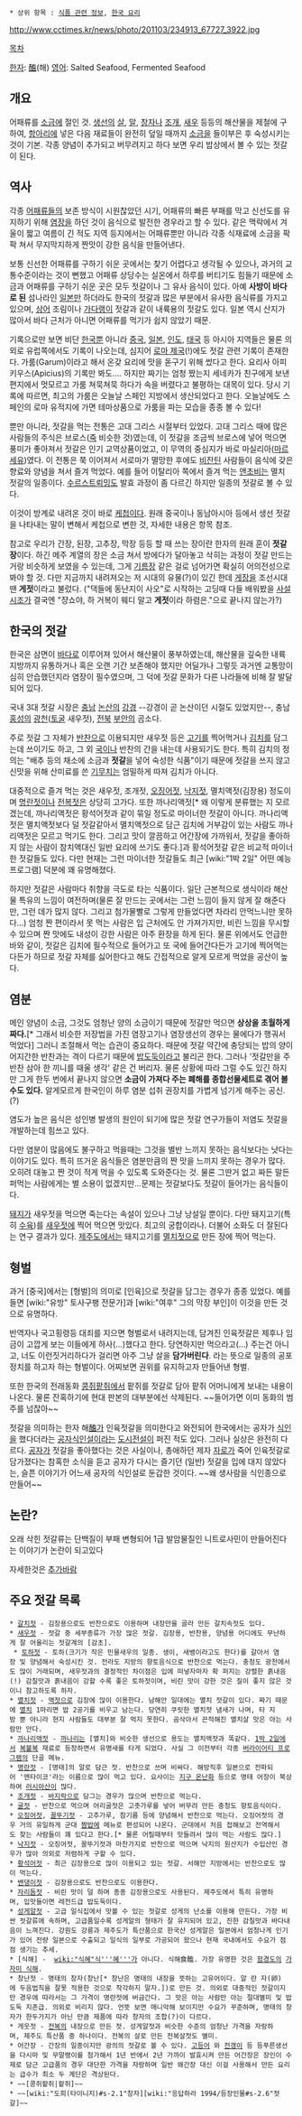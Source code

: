  * 상위 항목 : [[식품 관련 정보]], [[한국 요리]]

http://www.cctimes.kr/news/photo/201103/234913_67727_3922.jpg

[[목차]]

[[한자]]: [[醢]](해)
[[영어]]: Salted Seafood, Fermented Seafood

== 개요 ==
어패류를 [[소금]]에 절인 것. [[생선]]의 [[살]], [[알]], [[창자]]나 [[조개]], [[새우]] 등등의 해산물을 제철에 구하여, [[항아리]]에 넣은 다음 재료들이 완전히 덮일 때까지 [[소금]]을 들이부은 후 숙성시키는 것이 기본. 각종 양념이 추가되고 버무려지고 하다 보면 우리 밥상에서 볼 수 있는 젓갈이 된다. 

== 역사 ==
각종 [[어패류]]들의 보존 방식이 시원찮았던 시기, 어패류의 빠른 부패를 막고 신선도를 유지하기 위해 [[염장]]을 하던 것이 음식으로 발전한 경우라고 할 수 있다. 같은 맥락에서 겨울이 짧고 여름이 긴 적도 지역 등지에서는 어패류뿐만 아니라 각종 식재료에 소금을 팍팍 쳐서 무지막지하게 짠맛이 강한 음식을 만들어낸다.

보통 신선한 어패류를 구하기 쉬운 곳에서는 찾기 어렵다고 생각될 수 있으나, 과거의 교통수준이라는 것이 뻔했고 어패류 상당수는 실온에서 하루를 버티기도 힘들기 때문에 소금과 어패류를 구하기 쉬운 곳은 모두 젓갈이나 그 유사 음식이 있다. 아예 '''사방이 바다로 된''' 섬나라인 [[일본]]만 하더라도 한국의 젓갈과 많은 부분에서 유사한 음식류를 가지고 있으며, [[상어]] 조림이나 [[가다랭이]] 젓갈과 같이 내륙용의 젓갈도 있다. 일본 역시 산지가 많아서 바다 근처가 아니면 어패류를 먹기가 쉽지 않았기 때문.

기록으로만 보면 비단 [[한국]]뿐 아니라 [[중국]], [[일본]], [[인도]], [[태국]] 등 아시아 지역들은 물론 의외로 유럽쪽에서도 기록이 나오는데, 심지어 [[로마 제국]](!)에도 젓갈 관련 기록이 존재한다. 가룸(Garum)이라고 해서 온갖 요리에 맛을 돋구기 위해 썼다고 한다. 요리사 아피키우스(Apicius)의 기록만 봐도…. 하지만 짜기는 엄청 짰는지 세네카가 친구에게 보낸 편지에서 멋모르고 가룸 쳐묵쳐묵 하다가 속을 버렸다고 불평하는 대목이 있다. 당시 기록에 따르면, 최고의 가룸은 오늘날 스페인 지방에서 생산되었다고 한다. 오늘날에도 스페인의 로마 유적지에 가면 테마상품으로 가룸을 파는 모습을 종종 볼 수 있다!

뿐만 아니라, 젓갈을 먹는 전통은 고대 그리스 시절부터 있었다. 고대 그리스 때에 많은 사람들의 주식은 브로스([[죽]] 비슷한 것)였는데, 이 젓갈을 조금씩 브로스에 넣어 먹으면 풍미가 좋아져서 젓갈은 인기 교역상품이었고, 이 무역의 중심지가 바로 마실리아([[마르세유]])였다. 이 전통은 쭉 이어져서 서로마가 멸망한 후에도 [[비잔틴]] 사람들이 음식에 갖은 향료와 양념을 쳐서 즐겨 먹었다. 예를 들어 이탈리아 쪽에서 즐겨 먹는 [[앤초비]]는 멸치 젓갈의 일종이다. [[수르스트뢰밍]]도 발효 과정이 좀 다르긴 하지만 일종의 젓갈로 볼 수 있다. 

이것이 방계로 내려온 것이 바로 [[케첩]]이다. 원래 중국이나 동남아시아 등에서 생선 젓갈을 나타내는 말이 변해서 케첩으로 변한 것, 자세한 내용은 항목 참조.

참고로 우리가 간장, 된장, 고추장, 막장 등등 할 때 쓰는 장이란 한자의 원래 훈이 '''젓갈 장'''이다. 하긴 메주 계열의 장은 소금 쳐서 방에다가 달아놓고 삭히는 과정이 젓갈 만드는 거랑 비슷하게 보였을 수 있는데, 그게 [[기름장]] 같은 걸로 넘어가면 확실히 어의전성으로 봐야 할 것. 다만 지금까지 내려져오는 저 시대의 유물(?)이 있긴 한데 [[게장]]을 조선시대 땐 '''게젓'''이라고 불렀다. ("댁들에 동난지이 사오"로 시작하는 고딩때 다들 배워봤을 [[사설시조]]가 결국엔 "쟝쇼야, 하 거복이 웨디 말고 '''게젓'''이라 하렴은."으로 끝나지 않는가?)

== 한국의 젓갈 ==
한국은 삼면이 [[바다]]로 이루어져 있어서 해산물이 풍부하였는데, 해산물을 깊숙한 내륙 지방까지 유통하거나 혹은 오랜 기간 보존해야 했지만 어딜가나 그렇듯 과거엔 교통망이 심히 안습했던지라 염장이 필수였으며, 그 덕에 젓갈 문화가 다른 나라들에 비해 잘 발달되어 있다. 

국내 3대 젓갈 시장은 [[충남]] [[논산]]의 [[강경]] --강경이 곧 논산이던 시절도 있었지만--, 충남 [[홍성]]의 [[광천]]([[토굴]] 새우젓), [[전북]] [[부안]]의 곰소다.

주로 젓갈 그 자체가 [[반찬]]으로 이용되지만 새우젓 등은 [[고기]]를 찍어먹거나 [[김치]]를 담그는데 쓰이기도 하고, 그 외 [[국]]이나 반찬의 간을 내는데 사용되기도 한다. 특히 김치의 정의는 "배추 등의 채소에 소금과 '''젓갈'''을 넣어 숙성한 식품"이기 때문에 젓갈을 쓰지 않고 신맛을 위해 산미료를 쓴 [[기무치]]는 엄밀하게 따져 김치가 아니다. 

대중적으로 즐겨 먹는 것은 새우젓, 조개젓, [[오징어]]젓, [[낙지]]젓, 멸치액젓(김장용) 정도이며 [[명란젓]]이나 [[전복]]젓은 상당히 고가다. 또한 까나리액젓[* 왜 이렇게 분류했는 지 모르겠는데, 까나리액젓은 황석어젓과 같이 묶일 정도로 마이너한 젓갈이 아니다. 까나리액젓은 멸치액젓보다 덜 젓갈같아서 멸치액젓으로 담근 김치에 거부감이 있는 사람도 까나리액젓은 모르고 먹기도 한다. 그리고 맛이 깔끔하고 어간장에 가까워서, 젓갈을 좋아하지 않는 사람이 참치액대신 일반 요리에 쓰기도 좋다.]과 황석어젓갈 같은 비교적 마이너한 젓갈들도 있다. 다만 현재는 그런 마이너한 젓갈들도 최근 [wiki:"1박 2일" 어떤 예능 프로그램] 덕분에 꽤 유명해졌다. 

하지만 젓갈은 사람마다 취향을 극도로 타는 식품이다. 일단 근본적으로 생식이라 해산물 특유의 느낌이 여전하며(물론 잘 만드는 곳에서는 그런 느낌이 들지 않게 잘 해준다만, 그런 데가 많지 않다. 그리고 첨가물빨로 그렇게 만들었다면 차라리 안먹느니만 못하다...) 엄청 짠 편이라서 못 먹는 사람은 입 근처에도 안 가져가지만, 비린 느낌을 무시할 수 있으며 짠 맛에도 내성이 강한 사람은 아주 환장을 하게 된다. 물론 위에서도 언급한 바와 같이, 젓갈은 김치에 필수적으로 들어가고 또 국에 들어간다든가 고기에 찍어먹는다든가 하므로 젓갈 자체를 싫어한다고 해도 간접적으로 알게 모르게 먹었을 공산이 높다.

== 염분 ==
메인 양념이 소금, 그것도 엄청난 양의 소금이기 때문에 젓갈만 먹으면 '''상상을 초월하게 짜다.'''[* 그래서 비슷한 저장법을 가진 염장고기나 염장생선의 경우는 물에다가 행궈서 먹었다] 그러니 조절해서 먹는 습관이 중요하다. 때문에 젓갈 약간에 충당되는 밥의 양이 어지간한 반찬과는 격이 다르기 때문에 [[밥도둑]]이라고 불리곤 한다. 그러나 '젓갈만을 주 반찬 삼아 한 끼니를 때울 생각' 같은 건 버리자. 물론 상황에 따라 그럴 수도 있긴 하지만 그게 한두 번에서 끝나지 않으면 '''소금이 가져다 주는 폐해를 종합선물세트로 겪어 볼 수도 있다.''' 알게모르게 한국인이 하루 염분 섭취 권장치를 가볍게 넘기게 해주는 공신.(?)

염도가 높은 음식은 성인병 발생의 원인이 되기에 많은 젓갈 연구가들이 저염도 젓갈을 개발하는데 힘쓰고 있다.

다만 염분이 많음에도 불구하고 먹을때는 그것을 별반 느끼지 못하는 음식보다는 낫다는 이야기도 있다. 특히 뜨거운 음식들은 염분만큼의 짠 맛을 느끼지 못하는 경우가 많다. 오히려 대놓고 짠 것이 적게 먹을 수 있도록 도와준다는 것. 물론 그딴거 없고 짜든 말든 퍼먹는 사람에게는 별 소용이 없겠지만...문제는 젓갈보다도 젓갈이 들어가는 음식들이다. 

[[돼지]]가 새우젓을 먹으면 죽는다는 속설이 있으나 그냥 낭설일 뿐이다. 다만 돼지고기(특히 [[수육]])를 [[새우젓]]에 찍어 먹으면 맛있다. 최고의 궁합이라나. 더불어 소화도 더 잘된다는 연구 결과가 있다. [[제주도]]에서는 돼지고기를 [[멸치젓]]으로 만든 장에 찍어 먹는다.

== 형벌 ==
과거 [중국]에서는 [형벌]의 의미로 [인육]으로 젓갈을 담그는 경우가 종종 있었다. 예를 들면 [wiki:"유방" 토사구팽 전문가]과 [wiki:"여후" 그의 막장 부인]이 이것을 만든 것으로 유명하다.

반역자나 국고횡령등 대죄를 지으면 형벌로서 내려지는데, 담겨진 인육젓갈은 제후나 임금이 고깝게 보는 이들에게 하사(...)했다고 한다. 당연하지만 먹으라고(...) 주는건 아니고, 너도 이런짓거리하다가 걸리면 아주 그냥 살을 '''담가버린다'''. 라는 뜻으로 일종의 공포정치를 하고자 하는 형벌이다. 어찌보면 권위를 유지하고자 만들어낸 형벌.

또한 한국의 전래동화 [[콩쥐팥쥐]]에서 팥쥐를 젓갈로 담아 팥쥐 어머니에게 보내는 내용이 나온다. 물론 잔혹하기에 현대 판본의 대부분에선 삭제된다. ~~들어가면 이미 동화의 범주를 넘잖아~~

젓갈을 의미하는 한자 해[[醢]]가 인육젓갈을 의미한다고 와전되어 한국에서는 공자가 [[식인]]을 했다더라는 [[공자식인설]]이라는 [[도시전설]]이 퍼진 적도 있다. 그러나 실상은 완전히 다르다. [[공자]]가 젓갈을 좋아했다는 것은 사실이나, 총애하던 제자 [[자로]]가 죽어 인육젓갈로 담가졌다는 참혹한 소식을 듣고 공자가 다시는 즐기던 (일반) 젓갈을 입에 대지 않았다는, 슬픈 이야기가 어느새 공자의 식인설로 둔갑한 것이다. ~~왜 생사람을 식인종으로 만들어~~

== 논란? ==
오래 삭힌 젓갈류는 단백질이 부패 변형되어 1급 발암물질인 니트로사민이 만들어진다는 이야기가 논란이 되고있다

자세한것은 [[추가바람]]

== 주요 젓갈 목록 ==
 * [[갈치]]젓 - 김장용으로도 반찬으로도 이용하며 내장만을 골라 만든 갈치속젓도 있다.
 * [[새우젓]] - 젓갈 중 세부종류가 가장 많은 젓갈. 김장용, 반찬용, 양념용 어디에도 무난하게 잘 어울리는 젓갈계의 [감초]. 
  * [[토하]]젓 - 토하(크기가 작은 민물새우의 일종. 생이, 새뱅이라고도 한다)를 갈아서 염장 및 양념해서 숙성시킨 것. 전라도 지방의 향토음식으로 반찬으로 먹는다. 충청도 광천에서도 많이 거래되며, 새우젓과의 결정적인 차이점은 입에 떠넣자마자 확 퍼지는 강렬한 흙내음(!) 감칠맛과 흙내음이 강할 수록 좋은 토하젓이며, 비린 맛이 강한 것은 질이 좋지 않은 것이니 참고하도록 하자.
 * [[멸치젓]] - [[액젓]]으로 김장에 많이 이용한다. 남해안 일대에는 멸치 젓갈이 있다. 짜기 때문에 [[멸치]] 1마리면 밥 2공기를 비우고 남는다. 당연히 쿠릿한 멸치젓 냄새가 나며, 타 지방 뿐 아니라 현지 사람들도 대부분 잘 먹지 못한다. 곰삭아서 끈적해진 멸치살 맛은 아는 사람만 안다.
 * [[까나리액젓]] - [[까나리]]는 [멸치]와 비슷한 생선으로 용도는 멸치액젓과 똑같다. [[1박 2일]]에서 [[복불복]] 재료로 등장하면서 유명새를 타게 되었다. 사실 그 이전부터 각종 [[버라이어티 프로그램]]의 단골 메뉴.
 * [[명란젓]] - [명태]의 알로 담근 젓. 반찬으로 쓰며 비싸다. 해방직후 일본으로 전파되어 '멘타이코'라는 이름으로 많이 먹고 있다. 요사이는 [[지구 온난화]] 등으로 명태 어장이 북상하여 [[러시아]]산이 많다.
 * [[조개젓]] - [[바지락]]으로 담그는 경우가 많으며 반찬으로 먹는다.
 * [[굴젓]] - 반찬으로 먹으며 어리굴젓은 고춧가루를 넣어 버무려 만든 충청도 향토음식이다.
 * [[오징어]]젓, [[꼴뚜기]]젓 - 고추가루, 참기름 등에 양념해서 반찬으로 먹는다. 오징어젓의 경우 거의 유일하게 군대 [[짬밥]]에 메뉴로 편성되어 나온다. 군대에서 처음 접해보고 전역해서도 찾는 사람들이 꽤 있다고 한다.[* 물론 어릴때부터 맛들려서 많이 먹는 사람도 많다.]
 * [[낙지]]젓 - 오징어젓, 꼴뚜기젓과 마찬가지로 반찬으로 먹으며 낙지의 원산지가 수입산인 경우가 많아 의외로 저렴하게 구할 수 있다. 
 * [[황석어]]젓 - 최근 김장용으로 많이 이용되고 있는 젓갈. 서해안 지방에서는 반찬으로도 많이 먹는다.
 * [[밴댕이]]젓 - 김장용으로도 반찬으로도 이용한다.
 * [[자리돔]]젓 - 비린 맛이 덜 하며 종종 김장용으로도 사용된다. 제주도에서 특히 유명하며, 입맛들이면 레전드급 밥도둑이다.
 * [[성게]]알젓 - 고급 일식집에서 맛볼 수 있는 젓갈로 성게의 난소를 이용해 만든다. 가장 비싼 젓갈류에 속하며, 고급품일수록 성게알의 형태가 잘 유지되어 있고, 진한 감칠맛과 바다내음이 느껴진다. 강원도 강릉과 제주도가 특산품으로 한국산 성게알은 일본에서 엄청나게 인기가 있어 전량 일본으로 수출되고 일식의 일부로 가공되어 왔으나 현재 국내에서도 수요가 점점 생기는 추세.
 * [식해] -  [[wiki:"식혜"식'''혜''']]가 아니다. 식해食醢. 가장 유명한 것은 [[함경도]]의 [[가자미 식해]].
 * 창난젓 - 명태의 창자(창난[* 창난은 명태의 내장을 뜻하는 고유어이다. 알 란 자(卵)에 두음법칙을 잘못 적용한 것으로 착각하지 말자.])로 만든 것. 의외로 대중적인 젓갈이지만 경우에 따라서는 그 가격이 명란젓에 버금간다. 그 맛은 아는 사람만 아는 절대별미 및 밥도둑 지존급. 의외로 비리지 않다. 언뜻 보면 매니악해 보이지만 수요가 꾸준하며, 명태의 창자가 한두가지가 아닌 만큼 제품에 따라 창자의 조합(?)이 다르다.
 * 게웃젓 - [[전복]]의 내장으로 만든 젓. 성게알젓과 비슷한 수준의 엄청난 가격을 자랑하며, 제주도 특산품 중 하나이다. 전복의 살로 만든 전복살젓도 별미.
 * 어간장 - 간장의 일종이지만 광의의 젓갈로 볼 수 있다. [[고등어]] 와 [[전갱이]] 등 등푸른생선을 다시마 및 무말랭이를 첨가해서 1년 반에서 2년 가까이 발효시켜 만든 어간장은 장인이 수제로 담근 고급품의 경우 대단한 가격을 자랑하며 일반 왜간장 대신 이걸 사용해서 만든 요리는 급수가 최소 두 계단은 격상된다.
 * ~~[콩쥐팥쥐|팥쥐]~~
 * ~~[wiki:"도희(타이니지)#s-2.1"창자][wiki:"응답하라 1994/등장인물#s-2.6"젓갈]~~
